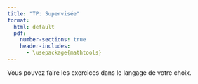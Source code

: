 ```yaml
--- 
title: "TP: Supervisée"
format:
  html: default
  pdf: 
    number-sections: true
    header-includes:
      - \usepackage{mathtools} 
---
```


Vous pouvez faire les exercices dans le langage de votre choix.
